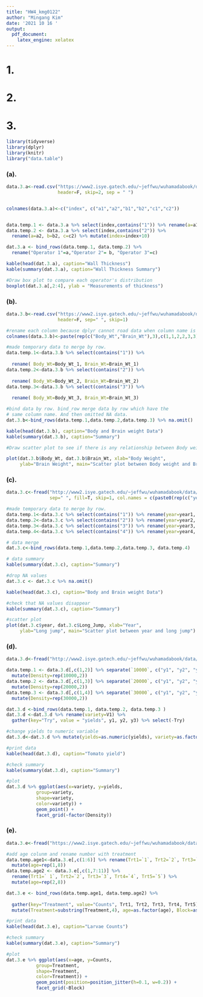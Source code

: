 ```yaml
---
title: "HW4_kmg0122"
author: "Mingang Kim"
date: '2021 10 16 '
output:
  pdf_document:
    latex_engine: xelatex
---
```

# 1. 

# 2.

# 3.

```r
library(tidyverse)
library(dplyr)
library(knitr)
library("data.table")
```


### (a).
```r
data.3.a<-read.csv("https://www2.isye.gatech.edu/~jeffwu/wuhamadabook/data/ThicknessGauge.dat",
                   header=F, skip=2, sep = " ")


colnames(data.3.a)<-c("index", c("a1","a2","b1","b2","c1","c2"))


data.temp.1 <- data.3.a %>% select(index,contains("1")) %>% rename(a=a1, b=b1, c=c1)
data.temp.2 <- data.3.a %>% select(index,contains("2")) %>%
  rename(a=a2, b=b2, c=c2) %>% mutate(index=index+10)

dat.3.a <- bind_rows(data.temp.1, data.temp.2) %>%
  rename("Operator 1"=a,"Operator 2"= b, "Operator 3"=c)

kable(head(dat.3.a), caption="Wall Thickness")
kable(summary(dat.3.a), caption="Wall Thickness Summary")

#Draw box plot to compare each operator's distribution
boxplot(dat.3.a[,2:4], ylab = "Measurements of thickness")
```

### (b).
```r
data.3.b<-read.csv("https://www2.isye.gatech.edu/~jeffwu/wuhamadabook/data/BrainandBodyWeight.dat",
                   header=F, sep=" ", skip=1)

#rename each column because dplyr cannot road data when column name is duplicated.
colnames(data.3.b)<-paste(rep(c("Body_Wt","Brain_Wt"),3),c(1,1,2,2,3,3),sep="_")

#made temporary data to merge by row.
data.temp.1<-data.3.b %>% select(contains("1")) %>% 
  
  rename( Body_Wt=Body_Wt_1, Brain_Wt=Brain_Wt_1)
data.temp.2<-data.3.b %>% select(contains("2")) %>% 
  
  rename( Body_Wt=Body_Wt_2, Brain_Wt=Brain_Wt_2)
data.temp.3<-data.3.b %>% select(contains("3")) %>% 
  
  rename( Body_Wt=Body_Wt_3, Brain_Wt=Brain_Wt_3)

#bind data by row. bind_row merge data by row which have the
# same column name. And then omitted NA data.
dat.3.b<-bind_rows(data.temp.1,data.temp.2,data.temp.3) %>% na.omit()

kable(head(dat.3.b), caption="Body and Brain weight Data")
kable(summary(dat.3.b), caption="Summary")

#Draw scatter plot to see if there is any relationship between Body weight and Brain weight

plot(dat.3.b$Body_Wt, dat.3.b$Brain_Wt, xlab="Body Weight",
     ylab="Brain Weight", main="Scatter plot between Body weight and Brain weight")
```

### (c).
```r
data.3.c<-fread("http://www2.isye.gatech.edu/~jeffwu/wuhamadabook/data/LongJumpData.dat", 
                sep=" ", fill=T, skip=1, col.names = c(paste0(rep(c("year", "Long_Jump"),4),c(1,1,2,2,3,3,4,4))))

#made temporary data to merge by row.
data.temp.1<-data.3.c %>% select(contains("1")) %>% rename(year=year1, Long_Jump=Long_Jump1) %>% mutate(year=year+1900)
data.temp.2<-data.3.c %>% select(contains("2")) %>% rename(year=year2, Long_Jump=Long_Jump2) %>% mutate(year=year+1900)
data.temp.3<-data.3.c %>% select(contains("3")) %>% rename(year=year3, Long_Jump=Long_Jump3) %>% mutate(year=year+1900)
data.temp.4<-data.3.c %>% select(contains("4")) %>% rename(year=year4, Long_Jump=Long_Jump4) %>% mutate(year=year+1900)

# data merge
dat.3.c<-bind_rows(data.temp.1,data.temp.2,data.temp.3, data.temp.4) 

# data summary
kable(summary(dat.3.c), caption="Summary")

#drop NA values
dat.3.c <- dat.3.c %>% na.omit()

kable(head(dat.3.c), caption="Body and Brain weight Data")

#check that NA values disappear 
kable(summary(dat.3.c), caption="Summary")

#scatter plot 
plot(dat.3.c$year, dat.3.c$Long_Jump, xlab="Year", 
     ylab="Long jump", main="Scatter plot between year and long jump")
```

### (d).
```r
data.3.d<-fread("http://www2.isye.gatech.edu/~jeffwu/wuhamadabook/data/tomato.dat")

data.temp.1 <- data.3.d[,c(1,2)] %>% separate(`10000`, c("y1", "y2", "y3"), sep=",") %>%
  mutate(Density=rep(10000,2))
data.temp.2 <- data.3.d[,c(1,3)] %>% separate(`20000`, c("y1", "y2", "y3"), sep=",") %>%
  mutate(Density=rep(20000,2))
data.temp.3 <- data.3.d[,c(1,4)] %>% separate(`30000`, c("y1", "y2", "y3"), sep=",") %>% 
  mutate(Density=rep(30000,2))

dat.3.d <-bind_rows(data.temp.1, data.temp.2, data.temp.3 )
dat.3.d <-dat.3.d %>% rename(variety=V1) %>% 
  gather(key="Try", value = "yields", y1, y2, y3) %>% select(-Try) 

#change yields to numeric variable
dat.3.d<-dat.3.d %>% mutate(yields=as.numeric(yields), variety=as.factor(variety))

#print data
kable(head(dat.3.d), caption="Tomato yield")

#check summary
kable(summary(dat.3.d), caption="Summary")

#plot
dat.3.d %>% ggplot(aes(x=variety, y=yields, 
           group=variety,
           shape=variety,
           color=variety)) + 
           geom_point() + 
           facet_grid(~factor(Density))
```
### (e).
```r
data.3.e<-fread("https://www2.isye.gatech.edu/~jeffwu/wuhamadabook/data/LarvaeControl.dat")

#add age colunm and rename number with treatment
data.temp.age1<-data.3.e[,c(1:6)] %>% rename(Trt1=`1`, Trt2=`2`, Trt3=`3`, Trt4=`4`, Trt5=`5`) %>% 
  mutate(age=rep(1,8))
data.temp.age2 <- data.3.e[,c(1,7:11)] %>%
  rename(Trt1=`	1`, Trt2=`2`, Trt3=`3`, Trt4=`4`, Trt5=`5`) %>% 
  mutate(age=rep(2,8))

dat.3.e <- bind_rows(data.temp.age1, data.temp.age2) %>%
  
  gather(key="Treatment", value="Counts", Trt1, Trt2, Trt3, Trt4, Trt5) %>%
  mutate(Treatment=substring(Treatment,4), age=as.factor(age), Block=as.factor(Block))

#print data
kable(head(dat.3.e), caption="Larvae Counts")

#check summary
kable(summary(dat.3.e), caption="Summary")

#plot
dat.3.e %>% ggplot(aes(x=age, y=Counts, 
           group=Treatment,
           shape=Treatment,
           color=Treatment)) + 
           geom_point(position=position_jitter(h=0.1, w=0.2)) + 
           facet_grid(~Block)
```
